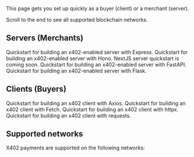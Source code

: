 
This page gets you set up quickly as a buyer (client) or a merchant (server).  

<Note>Scroll to the end to see all supported blockchain networks.</Note>

## Servers (Merchants)

<Tabs>
  <Tab title="TypeScript">
    <CardGroup>
        <Card title="Express" href="/x402/servers/typescript/express" icon="server">
            Quickstart for building an x402-enabled server with Express.
        </Card>
        <Card title="Hono" href="/x402/servers/typescript/hono" icon="server">
            Quickstart for building an x402-enabled server with Hono.
        </Card>
        <Card title="NextJS (coming soon)" href="/x402/servers/typescript/nextjs" icon="server">
            NextJS server quickstart is coming soon.
        </Card>
    </CardGroup>
  </Tab>
  <Tab title="Python">
    <CardGroup>
        <Card title="FastAPI" href="/x402/servers/python/fastapi" icon="server">
            Quickstart for building an x402-enabled server with FastAPI.
        </Card>
        <Card title="Flask" href="/x402/servers/python/flask" icon="server">
            Quickstart for building an x402-enabled server with Flask.
        </Card>
    </CardGroup>
  </Tab>
</Tabs>

## Clients (Buyers)

<Tabs>
  <Tab title="TypeScript">
    <CardGroup>
        <Card title="Axios" href="/x402/clients/typescript/axios" icon="code">
            Quickstart for building an x402 client with Axios.
        </Card>
        <Card title="Fetch" href="/x402/clients/typescript/fetch" icon="code">
            Quickstart for building an x402 client with Fetch.
        </Card>
    </CardGroup>
  </Tab>
  <Tab title="Python">
    <CardGroup>
        <Card title="httpx" href="/x402/clients/python/httpx" icon="code">
            Quickstart for building an x402 client with httpx.
        </Card>
        <Card title="requests" href="/x402/clients/python/requests" icon="code">
            Quickstart for building an x402 client with requests.
        </Card>
    </CardGroup>
  </Tab>
</Tabs>

## Supported networks

X402 payments are supported on the following networks:

<SupportedNetworksTable />